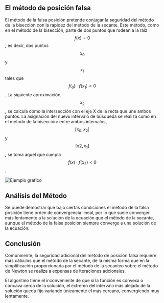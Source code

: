 
<h2 id="el-metodo-de-posicion-falsa">El método de posición falsa</h2>

El método de la falsa posición pretende conjugar la seguridad del método de la bisección con la rapidez del método de la secante. Este método, como en el método de la bisección, parte de dos puntos que rodean a la raíz $$f(x) = 0$$, es decir, dos puntos $$x_{0}$$ y $$x_{1}$$ tales que $$f(_{0}) \cdot f(x_{1}) < 0$$. La siguiente aproximación, $$x_{2}$$, se calcula como la intersección con el eje X de la recta que une ambos puntos. La asignación del nuevo intervalo de búsqueda se realiza como en el método de la bisección: entre ambos intervalos, $$[x_{0},x_{2}]$$ y $$[x2,x_{1}]$$, se toma aquel que cumpla $$f(x) \cdot f(x_{2}) < 0$$.

<Image src={falsePositionImage} alt="Ejemplo grafico" />

<h2 id="analisis-del-metodo">Análisis del Método</h2>

Se puede demostrar que bajo ciertas condiciones el método de la falsa posición tiene
orden de convergencia lineal, por lo que suele converger más lentamente a la solución
de la ecuación que el método de la secante, aunque el método de la falsa posición
siempre converge a una solución de la ecuación.

<h2 id="conclusion">Conclusión</h2>

Comúnmente, la seguridad adicional del método de posición falsa requiere más cálculos que el método de la secante, de la misma forma que en la simplificación proporcionada por el método de la secanteo sobre el método de Newton se realiza a expensas de iteraciones adcionales.

El algoritmo tiene el inconveniente de que si la función es convexa o cóncava cerca de la solución, el extremo del intervalo más alejado de la solución queda fijo variando únicamente el más cercano, convergiendo muy lentamente.
